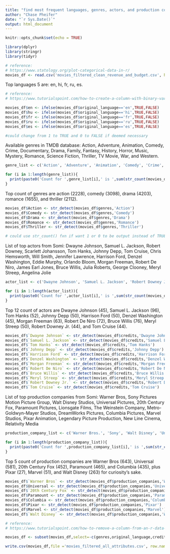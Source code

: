 ---
title: "find most frequent languages, genres, actors, and production companies and add binary columns"
author: "Chase Pheifer"
date: "`r Sys.Date()`"
output: html_document
---

```{r setup, include=FALSE}
knitr::opts_chunk$set(echo = TRUE)

library(dplyr)
library(stringr)
library(tidyr)
```

```{r find top 5 frequent languages}
# reference:
# https://www.statology.org/plot-categorical-data-in-r/
movies_df <- read.csv('movies_filtered_clean_revenue_and_budget.csv', header=TRUE)

```
Top languages 5 are: en, hi, fr, ru, es.
```{r add binary column to data set for each language}
# reference:
# https://www.tutorialspoint.com/how-to-create-a-column-with-binary-variable-based-on-a-condition-of-other-variable-in-an-r-data-frame

movies_df$en <- ifelse(movies_df$original_language=='en',TRUE,FALSE)
movies_df$hu <- ifelse(movies_df$original_language=='hi',TRUE,FALSE)
movies_df$fr <- ifelse(movies_df$original_language=='fr',TRUE,FALSE)
movies_df$ru <- ifelse(movies_df$original_language=='ru',TRUE,FALSE)
movies_df$es <- ifelse(movies_df$original_language=='es',TRUE,FALSE)

#could change from 1 to TRUE and 0 to FALSE if deemed necessary
```
 
Available genres in TMDB database: Action, Adventure, Animation, Comedy, Crime, Documentary, Drama, Family, Fantasy, History, Horror, Music, Mystery, Romance, Science Fiction, Thriller, TV Movie, War, and Western.
```{r find top 5 appearing genres}
genre_list <- c('Action', 'Adventure', 'Animation', 'Comedy', 'Crime', 'Documentary', 'Drama', 'Family', 'Fantasy', 'History', 'Horror', 'Music', 'Mystery', 'Romance', 'Science Fiction', 'Thriller', 'TV Movie', 'War', 'Western')

for (i in 1:length(genre_list)){
  print(paste0('Count for ',genre_list[i],' is ',sum(str_count(movies_df$genres,genre_list[i]))))
}
```
Top count of genres are action (2228), comedy (3098), drama (4203), romance (1655), and thriller (2112). 
```{r add binary column to data set for each genre}
movies_df$Action <- str_detect(movies_df$genres,'Action')
movies_df$Comedy <- str_detect(movies_df$genres,'Comedy')
movies_df$Drama <- str_detect(movies_df$genres,'Drama')
movies_df$Romance <- str_detect(movies_df$genres,'Romance')
movies_df$Thriller <- str_detect(movies_df$genres,'Thriller')

# could use str_count() fxn if want 1 or 0 to be output instead of TRUE or FALSE
```

List of top actors from Somi: Dwayne Johnson, Samuel L. Jackson, Robert Downey, Scarlett Johansson, Tom Hanks, Johnny Depp, Tom Cruise, Chris Hemsworth, Will Smith, Jennifer Lawrence, Harrison Ford, Denzel Washington, Eddie Murphy, Orlando Bloom, Morgan Freeman, Robert De Niro, James Earl Jones, Bruce Willis, Julia Roberts, George Clooney, Meryl Streep, Angelina Jolie
```{r find top 5 appearing actors from Somi's list}
actor_list <- c('Dwayne Johnson', 'Samuel L. Jackson', 'Robert Downey Jr.', 'Scarlett Johansson', 'Tom Hanks', 'Johnny Depp', 'Tom Cruise', 'Chris Hemsworth', 'Will Smith', 'Jennifer Lawrence', 'Harrison Ford', 'Denzel Washington', 'Eddie Murphy', 'Orlando Bloom', 'Morgan Freeman', 'Robert De Niro', 'James Earl Jones', 'Bruce Willis', 'Julia Roberts', 'George Clooney', 'Meryl Streep', 'Angelina Jolie')

for (i in 1:length(actor_list)){
  print(paste0('Count for ',actor_list[i],' is ',sum(str_count(movies_df$credits,actor_list[i]))))
}
```
Top 12 count of actors are Dwayne Johnson (45), Samuel L. Jackson (96), Tom Hanks (52), Johnny Depp (50), Harrison Ford (50), Denzel Washington (45), Morgan Freeman (63), Robert De Niro (72), Bruce Willis (76), Meryl Streep (50), Robert Downey Jr. (44), and Tom Cruise (44).
```{r add binary column to data set for each genre}
movies_df$`Dwayne Johnson` <- str_detect(movies_df$credits,'Dwayne Johnson')
movies_df$`Samuel L. Jackson` <- str_detect(movies_df$credits,'Samuel L. Jackson')
movies_df$`Tom Hanks` <- str_detect(movies_df$credits,'Tom Hanks')
movies_df$`Johnny Depp` <- str_detect(movies_df$credits,'Johnny Depp')
movies_df$`Harrison Ford` <- str_detect(movies_df$credits,'Harrison Ford')
movies_df$`Denzel Washington` <- str_detect(movies_df$credits,'Denzel Washington')
movies_df$`Morgan Freeman` <- str_detect(movies_df$credits,'Morgan Freeman')
movies_df$`Robert De Niro` <- str_detect(movies_df$credits,'Robert De Niro')
movies_df$`Bruce Willis` <- str_detect(movies_df$credits,'Bruce Willis')
movies_df$`Meryl Streep` <- str_detect(movies_df$credits,'Meryl Streep')
movies_df$`Robert Downey Jr.` <- str_detect(movies_df$credits,'Robert Downey Jr.')
movies_df$`Tom Cruise` <- str_detect(movies_df$credits,'Tom Cruise')
```

List of top production companies from Somi: Warner Bros, Sony Pictures Motion Picture Group, Walt Disney Studios, Universal Pictures, 20th Century Fox, Paramount Pictures, Lionsgate Films, The Weinstein Company, Metro-Goldwyn-Mayer Studios, DreamWorks Pictures, Columbia Pictures, Marvel Studios, Pixar Animation, Legendary Picture Production, New Line Cinema, Relativity Media
```{r find top 5 appearing production companies from Somi's list}
production_company_list <- c('Warner Bros.', 'Sony', 'Walt Disney', 'Universal', '20th Century Fox', 'Paramount', 'Lionsgate', 'The Weinstein Company', 'Metro-Goldwyn-Mayer', 'DreamWorks', 'Columbia', 'Marvel', 'Pixar', 'Legendary Pictures', 'New Line Cinema', 'Relativity Media')

for (i in 1:length(production_company_list)){
  print(paste0('Count for ',production_company_list[i],' is ',sum(str_count(movies_df$production_companies,production_company_list[i]))))
}
```
Top 5 count of production companies are Warner Bros (643), Universal (581), 20th Century Fox (452), Paramount (465), and Columbia (435), plus Pixar (27), Marvel (51), and Walt Disney (263) for curiosity's sake. 
```{r add binary column to data set for each genre}
movies_df$`Warner Bros` <- str_detect(movies_df$production_companies,'Warner Bros')
movies_df$Universal <- str_detect(movies_df$production_companies,'Universal')
movies_df$`20th Century Fox` <- str_detect(movies_df$production_companies,'20th Century Fox')
movies_df$Paramount <- str_detect(movies_df$production_companies,'Paramount')
movies_df$Columbia <- str_detect(movies_df$production_companies,'Columbia')
movies_df$Pixar <- str_detect(movies_df$production_companies,'Pixar')
movies_df$Marvel <- str_detect(movies_df$production_companies,'Marvel')
movies_df$`Walt Disney` <- str_detect(movies_df$production_companies,'Walt Disney')
```

```{r remove unnecessary columns}
# reference:
# https://www.tutorialspoint.com/how-to-remove-a-column-from-an-r-data-frame

movies_df <- subset(movies_df,select=-c(genres,original_language,credits,production_companies,title))
```

```{r save file}
write.csv(movies_df,file ='movies_filtered_all_attributes.csv', row.names = FALSE)
```


